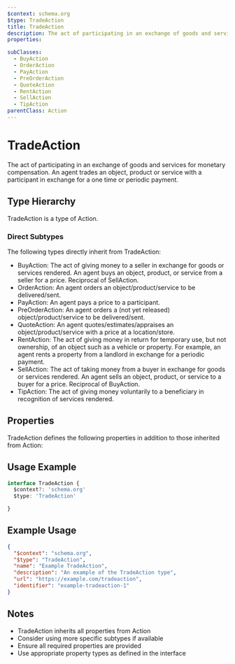 ```yaml
---
$context: schema.org
$type: TradeAction
title: TradeAction
description: The act of participating in an exchange of goods and services for monetary compensation. An agent trades an object, product or service with a participant in exchange for a one time or periodic payment.
properties:

subClasses:
  - BuyAction
  - OrderAction
  - PayAction
  - PreOrderAction
  - QuoteAction
  - RentAction
  - SellAction
  - TipAction
parentClass: Action
---
```


# TradeAction

The act of participating in an exchange of goods and services for monetary compensation. An agent trades an object, product or service with a participant in exchange for a one time or periodic payment.

## Type Hierarchy

TradeAction is a type of Action.

### Direct Subtypes

The following types directly inherit from TradeAction:

- BuyAction: The act of giving money to a seller in exchange for goods or services rendered. An agent buys an object, product, or service from a seller for a price. Reciprocal of SellAction.
- OrderAction: An agent orders an object/product/service to be delivered/sent.
- PayAction: An agent pays a price to a participant.
- PreOrderAction: An agent orders a (not yet released) object/product/service to be delivered/sent.
- QuoteAction: An agent quotes/estimates/appraises an object/product/service with a price at a location/store.
- RentAction: The act of giving money in return for temporary use, but not ownership, of an object such as a vehicle or property. For example, an agent rents a property from a landlord in exchange for a periodic payment.
- SellAction: The act of taking money from a buyer in exchange for goods or services rendered. An agent sells an object, product, or service to a buyer for a price. Reciprocal of BuyAction.
- TipAction: The act of giving money voluntarily to a beneficiary in recognition of services rendered.

## Properties

TradeAction defines the following properties in addition to those inherited from Action:



## Usage Example

```typescript
interface TradeAction {
  $context?: 'schema.org'
  $type: 'TradeAction'

}
```

## Example Usage

```json
{
  "$context": "schema.org",
  "$type": "TradeAction",
  "name": "Example TradeAction",
  "description": "An example of the TradeAction type",
  "url": "https://example.com/tradeaction",
  "identifier": "example-tradeaction-1"
}
```

## Notes

- TradeAction inherits all properties from Action
- Consider using more specific subtypes if available
- Ensure all required properties are provided
- Use appropriate property types as defined in the interface
